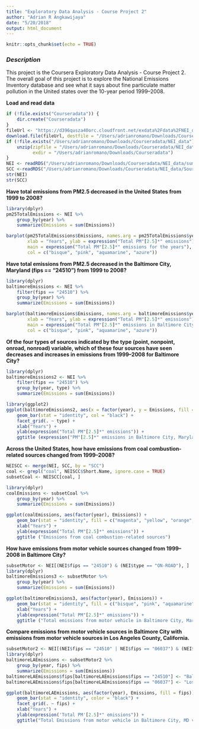 ```yaml
---
title: "Exploratory Data Analysis - Course Project 2"
author: "Adrian R Angkawijaya"
date: "5/20/2018"
output: html_document
---
```


```r
knitr::opts_chunk$set(echo = TRUE)
```

### *Description*
This project is the Coursera Exploratory Data Analysis - Course Project 2. The overall goal of this project is to explore the National Emissions Inventory database and see what it says about fine particulate matter pollution in the United states over the 10-year period 1999–2008. 

**Load and read data**
```r
if (!file.exists("Courseradata")) {
    dir.create("Courseradata")
}
fileUrl <- "https://d396qusza40orc.cloudfront.net/exdata%2Fdata%2FNEI_data.zip"
download.file(fileUrl, destfile = "/Users/adrianromano/Downloads/Courseradata/NEI_data.zip", method = "curl")
if (!file.exists("/Users/adrianromano/Downloads/Courseradata/NEI_data")) {
    unzip(zipfile = "/Users/adrianromano/Downloads/Courseradata/NEI_data.zip", 
          exdir = "/Users/adrianromano/Downloads/Courseradata")
}
NEI <- readRDS("/Users/adrianromano/Downloads/Courseradata/NEI_data/summarySCC_PM25.rds")
SCC <-readRDS("/Users/adrianromano/Downloads/Courseradata/NEI_data/Source_Classification_Code.rds")
str(NEI)
str(SCC)
```

**Have total emissions from PM2.5 decreased in the United States from 1999 to 2008?**
```r
library(dplyr)
pm25TotalEmissions <- NEI %>%
    group_by(year) %>%
    summarize(Emissions = sum(Emissions))

barplot(pm25TotalEmissions$Emissions, names.arg = pm25TotalEmissions$year,
        xlab = "Years", ylab = expression("Total PM"[2.5]*" emissions"),
        main = expression("Total PM"[2.5]*" emissions for the years"),
        col = c("bisque", "pink", "aquamarine", "azure"))
```

**Have total emissions from PM2.5 decreased in the Baltimore City, Maryland (fips == "24510") from 1999 to 2008?**
```r
library(dplyr)
baltimoreEmissions <- NEI %>%
    filter(fips == "24510") %>%
    group_by(year) %>%
    summarize(Emissions = sum(Emissions))

barplot(baltimoreEmissions$Emissions, names.arg = baltimoreEmissions$year,
        xlab = "Years", ylab = expression("Total PM"[2.5]*" emissions"),
        main = expression("Total PM"[2.5]*" emissions in Baltimore City, Maryland"),
        col = c("bisque", "pink", "aquamarine", "azure"))
```

**Of the four types of sources indicated by the type (point, nonpoint, onroad, nonroad) variable, which of these four sources have seen decreases and increases in emissions from 1999–2008 for Baltimore City?**
```r
library(dplyr)
baltimoreEmissions2 <- NEI %>%
    filter(fips == "24510") %>%
    group_by(year, type) %>%
    summarize(Emissions = sum(Emissions))

library(ggplot2)
ggplot(baltimoreEmissions2, aes(x = factor(year), y = Emissions, fill = type)) +
    geom_bar(stat = "identity", col = "black") +
    facet_grid(. ~ type) +
    xlab("Years") +
    ylab(expression("Total PM"[2.5]*" emissions")) +
    ggtitle (expression("PM"[2.5]*" emissions in Baltimore City, Maryland by Source Type"))
```

**Across the United States, how have emissions from coal combustion-related sources changed from 1999–2008?**
```r
NEISCC <- merge(NEI, SCC, by = "SCC")
coal <- grepl("coal", NEISCC$Short.Name, ignore.case = TRUE)
subsetCoal <- NEISCC[coal, ]

library(dplyr)
coalEmissions <- subsetCoal %>%
    group_by(year) %>%
    summarize(Emissions = sum(Emissions))

ggplot(coalEmissions, aes(factor(year), Emissions)) +
    geom_bar(stat = "identity", fill = c("magenta", "yellow", "orange", "linen"), col = "black") +
    xlab("Years") +
    ylab(expression("Total PM"[2.5]*" emissions")) +
    ggtitle ("Emissions from coal combustion-related sources")
```

**How have emissions from motor vehicle sources changed from 1999–2008 in Baltimore City?**
```r
subsetMotor <- NEI[(NEI$fips == "24510") & (NEI$type == "ON-ROAD"), ]
library(dplyr)
baltimoreEmissions3 <- subsetMotor %>%
    group_by(year) %>%
    summarize(Emissions = sum(Emissions))

ggplot(baltimoreEmissions3, aes(factor(year), Emissions)) +
    geom_bar(stat = "identity", fill = c("bisque", "pink", "aquamarine", "azure"), color = "black") +
    xlab("Years") +
    ylab(expression("Total PM"[2.5]*" emissions")) +
    ggtitle ("Total emissions from motor vehicle in Baltimore City, Maryland")
```

**Compare emissions from motor vehicle sources in Baltimore City with emissions from motor vehicle sources in Los Angeles County, California.**
```r
subsetMotor2 <- NEI[(NEI$fips == "24510" | NEI$fips == "06037") & (NEI$type == "ON-ROAD"), ]
library(dplyr)
baltimoreLAEmissions <- subsetMotor2 %>%
    group_by(year, fips) %>%
    summarize(Emissions = sum(Emissions))
baltimoreLAEmissions$fips[baltimoreLAEmissions$fips == "24510"] <- "Baltimore City, MD"
baltimoreLAEmissions$fips[baltimoreLAEmissions$fips == "06037"] <- "Los Angeles, CA"

ggplot(baltimoreLAEmissions, aes(factor(year), Emissions, fill = fips)) + 
    geom_bar(stat = "identity", color = "black") +
    facet_grid(. ~ fips) +
    xlab("Years") +
    ylab(expression('Total PM'[2.5]*" emissions")) +
    ggtitle("Total Emissions from motor vehicle in Baltimore City, MD vs Los Angeles, CA") 
```